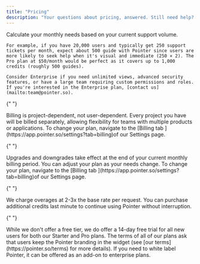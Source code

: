 ```yaml
---
title: "Pricing"
description: "Your questions about pricing, answered. Still need help? <a href='mailto:team@pointer.so'>Contact us</a>."
---
```


<AccordionGroup>
  <Accordion title="How do I know what plan is right for me?" defaultOpen={false}>
    Calculate your monthly needs based on your current support volume. 
    
    For example, if you have 20,000 users and typically get 250 support tickets per month, expect about 500 guide with Pointer since users are more likely to seek help when it's visual and immediate (250 × 2). The Pro plan at $50/month would be perfect as it covers up to 1,000 credits (roughly 500 guides). 
    
    Consider Enterprise if you need unlimited views, advanced security features, or have a large team requiring custom permissions and roles. If you're interested in the Enterprise plan, [contact us](mailto:team@pointer.so).
  </Accordion>

{" "}

<Accordion title="Is pricing based on users or projects?" defaultOpen={false}>
  Billing is project-dependent, not user-dependent. Every project you have will
  be billed separately, allowing flexibility for teams with multiple products or
  applications. To change your plan, navigate to the [Billing tab
  ](https://app.pointer.so/settings?tab=billing)of our Settings page.&#x20;
</Accordion>

{" "}

<Accordion title="How do upgrades and downgrades work?" defaultOpen={false}>
  Upgrades and downgrades take effect at the end of your current monthly billing
  period. You can adjust your plan as your needs change. To change your plan,
  navigate to the [Billing tab ](https://app.pointer.so/settings?tab=billing)of
  our Settings page.&#x20;
</Accordion>

{" "}

<Accordion title="What happens if I need more credits?" defaultOpen={false}>
  We charge overages at 2-3x the base rate per request. You can purchase
  additional credits last minute to continue using Pointer without interruption.
</Accordion>

{" "}

<Accordion title="Do you offer a free tier?" defaultOpen={false}>
  While we don't offer a free tier, we do offer a 14-day free trial for all new users for both our Starter and Pro plans.
</Accordion>

  <Accordion title="Is it possible to remove the Pointer branding?" defaultOpen={false}>
    The terms of all of our plans ask that users keep the Pointer branding in the widget (see [our terms](https://pointer.so/terms) for more details). If you need to white label Pointer, it can be offered as an add-on to enterprise plans.
  </Accordion>
</AccordionGroup>
